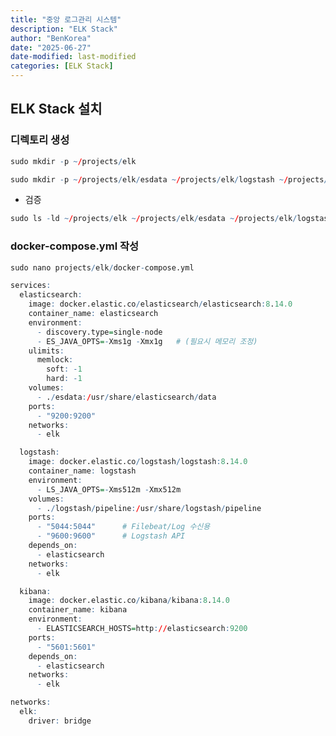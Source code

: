 ```yaml
---
title: "중앙 로그관리 시스템"
description: "ELK Stack"
author: "BenKorea"
date: "2025-06-27"
date-modified: last-modified
categories: [ELK Stack]
---
```


## ELK Stack 설치

### 디렉토리 생성

```r
sudo mkdir -p ~/projects/elk
```

```r
sudo mkdir -p ~/projects/elk/esdata ~/projects/elk/logstash ~/projects/elk/logstash/pipline
```

-   검증
```r
sudo ls -ld ~/projects/elk ~/projects/elk/esdata ~/projects/elk/logstash ~/projects/elk/logstash/pipline
```

### docker-compose.yml 작성

```r
sudo nano projects/elk/docker-compose.yml
```

```r
services:
  elasticsearch:
    image: docker.elastic.co/elasticsearch/elasticsearch:8.14.0
    container_name: elasticsearch
    environment:
      - discovery.type=single-node
      - ES_JAVA_OPTS=-Xms1g -Xmx1g   # (필요시 메모리 조정)
    ulimits:
      memlock:
        soft: -1
        hard: -1
    volumes:
      - ./esdata:/usr/share/elasticsearch/data
    ports:
      - "9200:9200"
    networks:
      - elk

  logstash:
    image: docker.elastic.co/logstash/logstash:8.14.0
    container_name: logstash
    environment:
      - LS_JAVA_OPTS=-Xms512m -Xmx512m
    volumes:
      - ./logstash/pipeline:/usr/share/logstash/pipeline
    ports:
      - "5044:5044"      # Filebeat/Log 수신용
      - "9600:9600"      # Logstash API
    depends_on:
      - elasticsearch
    networks:
      - elk

  kibana:
    image: docker.elastic.co/kibana/kibana:8.14.0
    container_name: kibana
    environment:
      - ELASTICSEARCH_HOSTS=http://elasticsearch:9200
    ports:
      - "5601:5601"
    depends_on:
      - elasticsearch
    networks:
      - elk

networks:
  elk:
    driver: bridge
```
